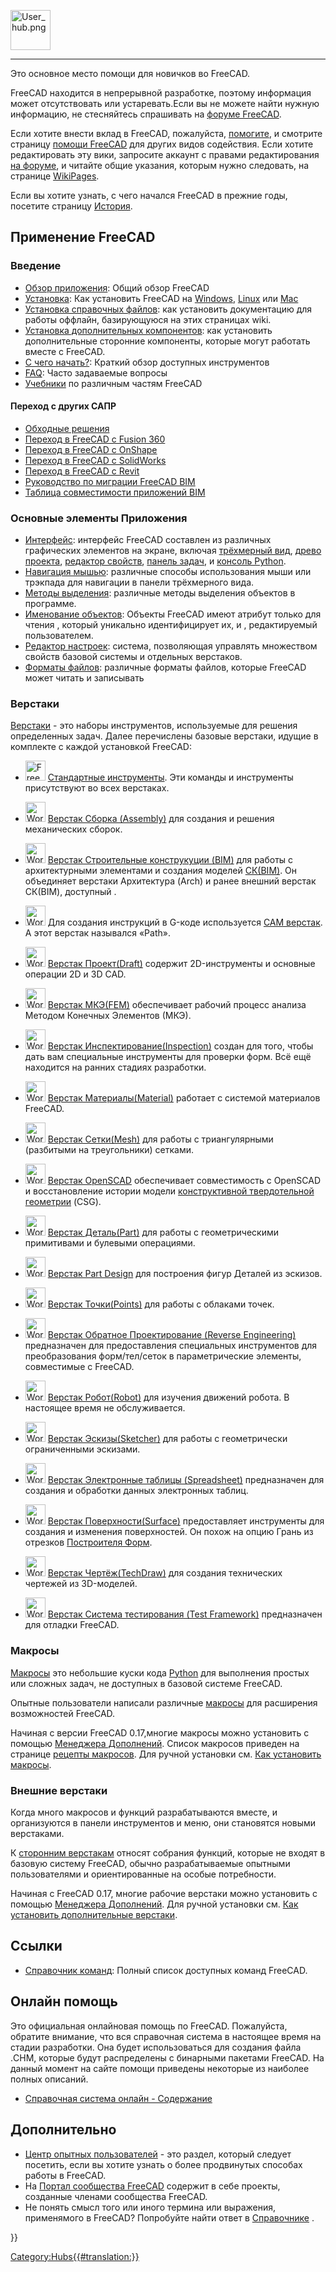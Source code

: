 <languages/>
{{TOCright}}
[[Image:User_hub.png|64px]]
----

Это основное место помощи для новичков во FreeCAD.

FreeCAD находится в непрерывной разработке, поэтому информация может отсутствовать или устаревать.Если вы не можете найти нужную информацию, не стесняйтесь спрашивать на [https://forum.freecad.org форуме FreeCAD].

<div class="mw-translate-fuzzy">
Если хотите внести вклад в FreeCAD, пожалуйста, [[donate/ru|помогите]], и смотрите страницу [[Help_FreeCAD/ru|помощи FreeCAD]] для других видов содействия. Если хотите редактировать эту вики, запросите аккаунт с правами редактирования [https://forum.freecad.org/viewtopic.php?f=21&t=6830 на форуме], и читайте общие указания, которым нужно следовать, на странице [[WikiPages/ru|WikiPages]].
</div>

Если вы хотите узнать, с чего начался FreeCAD в прежние годы, посетите страницу [[History/ru|История]].

<span id="Using_FreeCAD"></span>
== Применение FreeCAD ==

<span id="Introduction"></span>
===Введение===

<div class="mw-translate-fuzzy">
* [[About_FreeCAD/ru|Обзор приложения]]: Общий обзор FreeCAD
* [[Installing/ru|Установка]]: Как установить FreeCAD на [[Install on Windows/ru|Windows]], [[Install_on_Linux/ru|Linux]] или [[Install on Mac/ru|Mac]]
* [[Installing Helpfile/ru|Установка справочных файлов]]: как установить документацию для работы оффлайн, базирующуюся на этих страницах wiki.
* [[Installing_additional_components/ru|Установка дополнительных компонентов]]: как установить дополнительные сторонние компоненты, которые могут работать вместе с FreeCAD.
* [[Getting_started/ru|С чего начать?]]: Краткий обзор доступных инструментов
* [[FAQ/ru|FAQ]]: Часто задаваемые вопросы
* [[Tutorials/ru|Учебники]] по различным частям FreeCAD
</div>

<span id="Migrating_from_other_software?"></span>
====Переход с других САПР====

* [[Workarounds/ru|Обходные решения]]
* [[Migrating_to_FreeCAD_from_Fusion360/ru|Переход в FreeCAD с Fusion 360]]
* [[Migrating_to_FreeCAD_from_OnShape/ru|Переход в FreeCAD с OnShape]]
* [[Migrating_to_FreeCAD_from_SolidWorks/ru|Переход в FreeCAD с SolidWorks]]
* [[Migrating_to_FreeCAD_from_Revit/ru|Переход в FreeCAD с Revit]]
* [https://yorik.uncreated.net/blog/2020-010-freecad-bim-guide Руководство по миграции FreeCAD BIM]
* [[BIM_application_compatibility_table/ru|Таблица совместимости приложений BIM]]

<span id="Basic_application"></span>
===Основные элементы Приложения===

* [[Interface/ru|Интерфейс]]: интерфейс FreeCAD составлен из различных графических элементов на экране, включая [[3D_view/ru|трёхмерный вид]], [[Tree_view/ru|древо проекта]], [[Property_editor/ru|редактор свойств]], [[Task_panel/ru|панель задач]], и [[Python_console/ru|консоль Python]].
* [[Mouse_navigation/ru|Навигация мышью]]: различные способы использования мыши или трэкпада для навигации в панели трёхмерного вида.
* [[Selection_methods/ru|Методы выделения]]: различные методы выделения объектов в программе.
* [[Object_name/ru|Именование объектов]]: Объекты FreeCAD имеют атрибут только для чтения {{incode|Name}}, который уникально идентифицирует их, и {{incode|Label}}, редактируемый пользователем.
* [[Preferences Editor/ru|Редактор настроек]]: система, позволяющая управлять множеством свойств базовой системы и отдельных верстаков.
* [[Import_Export/ru|Форматы файлов]]: различные форматы файлов, которые FreeCAD может читать и записывать

<span id="Workbenches"></span>
===Верстаки===

[[Workbenches/ru|Верстаки]] - это наборы инструментов, используемые для решения определенных задач. Далее перечислены базовые верстаки, идущие в комплекте с каждой установкой FreeCAD:

<!--Перечисленные ниже пункты используются на страницах Workbenches/ru , User_hub/ru и они должны быть полностью идентичны. Соблюдайте это правило.-->
* [[Image:Freecad.svg|32px]] [[Std_Base/ru|Стандартные инструменты]]. Эти команды и инструменты присутствуют во всех верстаках.

* [[Image:Workbench_Assembly.svg|32px]] [[Assembly_Workbench/ru|Верстак Сборка (Assembly)]] для создания и решения механических сборок. {{Version/ru|1.0}}

* [[Image:Workbench_BIM.svg|32px]] [[BIM_Workbench/ru|Верстак Строительные конструкуции (BIM)]] для работы с архитектурными элементами и создания моделей [https://en.wikipedia.org/wiki/Building_information_modeling СК(BIM)]. Он объединяет верстаки Архитектура (Arch) и ранее внешний верстак СК(BIM), доступный  {{VersionMinus/ru|0.21}}.

* [[Image:Workbench_CAM.svg|32px]] Для создания инструкций в G-коде используется [[CAM_Workbench/ru|CAM верстак]]. А {{VersionMinus/ru|0.21}} этот верстак назывался «Path».

* [[Image:Workbench_Draft.svg|32px]] [[Draft_Workbench/ru|Верстак Проект(Draft)]] содержит 2D-инструменты и основные операции 2D и 3D CAD.

* [[Image:Workbench_FEM.svg|32px]] [[FEM_Workbench/ru|Верстак МКЭ(FEM)]] обеспечивает рабочий процесс анализа Методом Конечных Элементов (МКЭ).

* [[Image:Workbench_Inspection.svg|32px]] [[Inspection_Workbench/ru|Верстак Инспектирование(Inspection)]] создан для того, чтобы дать вам специальные инструменты для проверки форм. Всё ещё находится на ранних стадиях разработки.

* [[Image:Workbench_Material.svg|32px]] [[Material_Workbench/ru|Верстак Материалы(Material)]] работает с системой материалов FreeCAD. {{Version/ru|1.0}}

* [[Image:Workbench_Mesh.svg|32px]] [[Mesh_Workbench/ru|Верстак Сетки(Mesh)]] для работы с триангулярными (разбитыми на треугольники) сетками.

* [[Image:Workbench_OpenSCAD.svg|32px]] [[OpenSCAD_Workbench/ru|Верстак OpenSCAD]] обеспечивает совместимость с OpenSCAD и восстановление истории модели [[constructive solid geometry/ru|конструктивной твердотельной геометрии]] (CSG).

* [[Image:Workbench_Part.svg|32px]] [[Part_Workbench/ru| Верстак Деталь(Part)]] для работы с геометрическими примитивами и булевыми операциями.

* [[Image:Workbench_PartDesign.svg|32px]] [[PartDesign_Workbench/ru| Верстак Part Design]] для построения фигур Деталей из эскизов.

* [[Image:Workbench_Points.svg|32px]] [[Points_Workbench/ru|Верстак Точки(Points)]] для работы с облаками точек.

* [[Image:Workbench_Reverse_Engineering.svg|32px]] [[Reverse_Engineering_Workbench/ru|Верстак Обратное Проектирование (Reverse Engineering)]] предназначен для предоставления специальных инструментов для преобразования форм/тел/сеток в параметрические элементы, совместимые с FreeCAD.

* [[Image:Workbench_Robot.svg|32px]] [[Robot_Workbench/ru|Верстак Робот(Robot)]] для изучения движений робота. В настоящее время не обслуживается.

* [[Image:Workbench_Sketcher.svg|32px]] [[Sketcher_Workbench/ru|Верстак Эскизы(Sketcher)]] для работы с геометрически ограниченными эскизами.

* [[Image:Workbench_Spreadsheet.svg|32px]] [[Spreadsheet_Workbench/ru|Верстак Электронные таблицы (Spreadsheet)]] предназначен для создания и обработки данных электронных таблиц.

* [[Image:Workbench_Surface.svg|32px]] [[Surface_Workbench/ru|Верстак Поверхности(Surface)]] предоставляет инструменты для создания и изменения поверхностей. Он похож на опцию Грань из отрезков [[Part_Builder/ru|Построителя Форм]].

* [[Image:Workbench_TechDraw.svg|32px]] [[TechDraw_Workbench/ru|Верстак Чертёж(TechDraw)]] для создания технических чертежей из 3D-моделей.

* [[Image:Workbench_Test.svg|32px]] [[Testing/ru|Верстак Система тестирования (Test Framework)]] предназначен для отладки FreeCAD.

<span id="Macros"></span>
=== Макросы ===

[[macros/ru|Макросы]] это небольшие куски кода [[Python/ru|Python]] для выполнения простых или сложных задач, не доступных в базовой системе FreeCAD.

Опытные пользователи написали различные [[macros|макросы]] для расширения возможностей FreeCAD.

Начиная с версии FreeCAD 0.17,многие макросы можно установить с помощью [[Std_AddonMgr/ru|Менеджера Дополнений]]. Список макросов приведен на странице [[Macros_recipes/ru|рецепты макросов]]. Для ручной установки см. [[How_to_install_macros/ru|Как установить макросы]].

<span id="External_workbenches"></span>
===Внешние верстаки===

Когда много макросов и функций разрабатываются вместе, и организуются в панели инструментов и меню, они становятся новыми верстаками.

К [[External_workbenches/ru|сторонним верстакам]] относят собрания функций, которые не входят в базовую систему FreeCAD, обычно разрабатываемые опытными пользователями и ориентированные на особые потребности.

Начиная с FreeCAD 0.17, многие рабочие верстаки можно установить с помощью [[Std_AddonMgr/ru|Менеджера Дополнений]]. Для ручной установки см. [[How_to_install_additional_workbenches/ru|Как установить дополнительные верстаки]].

<span id="Reference"></span>
==Ссылки==

* [[List_of_Commands/ru|Справочник команд]]:  Полный список доступных команд FreeCAD.

<span id="Online_Help"></span>
== Онлайн помощь ==

<!-- Чтобы скачать онлайн помощь в FreeCAD необходимо установить правильный Url адрес в [[Preferences Editor/ru]] в FreeCAD. В настоящее время гиперссылка должна указывать на эту страницу. Это означает, что вам нужно, ввести адрес:
 [https://web.archive.org/web/20070224011058/http://juergen-riegel.net/FreeCAD/Docu/index.php/User_hub https://web.archive.org/web/20070224011058/http://juergen-riegel.net/FreeCAD/Docu/index.php/User_hub]
-->

Это официальная онлайновая помощь по FreeCAD. Пожалуйста, обратите внимание, что вся справочная система в настоящее время на стадии разработки. Она будет использоваться для создания файла .CHM, которые будут распределены с бинарными пакетами FreeCAD. На данный момент на сайте помощи приведены некоторые из наиболее полных описаний.
* [[Online Help Toc/ru|Справочная система онлайн - Содержание]]

<span id="More"></span>
== Дополнительно ==

* [[Power_users_hub/ru|Центр опытных пользователей]] - это раздел, который следует посетить, если вы хотите узнать о более продвинутых способах работы в FreeCAD.
* На [[FreeCAD_Community_Portal/ru|Портал сообщества FreeCAD]] содержит в себе проекты, созданные членами сообщества FreeCAD.
* Не понять смысл того или иного термина или выражения, применямого в FreeCAD? Попробуйте найти ответ в [[Glossary/ru|Справочнике]] .


{{Userdocnavi{{#translation:}}}}
[[Category:Hubs{{#translation:}}]]